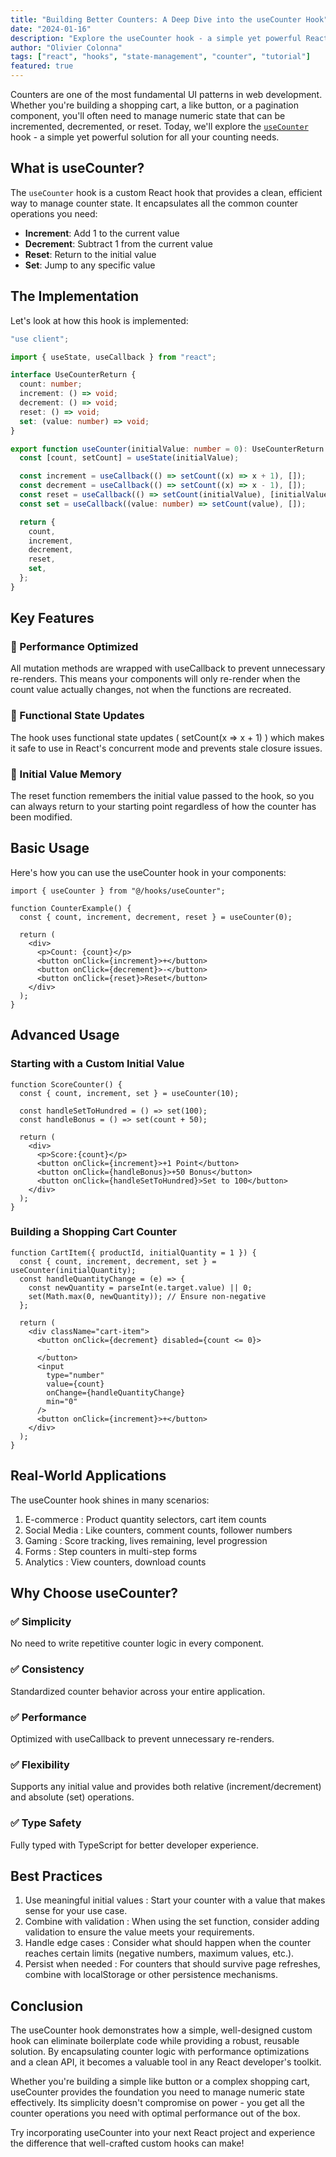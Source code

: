 ```yaml
---
title: "Building Better Counters: A Deep Dive into the useCounter Hook"
date: "2024-01-16"
description: "Explore the useCounter hook - a simple yet powerful React hook for managing counter state with increment, decrement, reset, and set operations."
author: "Olivier Colonna"
tags: ["react", "hooks", "state-management", "counter", "tutorial"]
featured: true
---
```


Counters are one of the most fundamental UI patterns in web development. Whether you're building a shopping cart, a like button, or a pagination component, you'll often need to manage numeric state that can be incremented, decremented, or reset. Today, we'll explore the [`useCounter`](/docs/use-counter) hook - a simple yet powerful solution for all your counting needs.

## What is useCounter?

The `useCounter` hook is a custom React hook that provides a clean, efficient way to manage counter state. It encapsulates all the common counter operations you need:

- **Increment**: Add 1 to the current value
- **Decrement**: Subtract 1 from the current value
- **Reset**: Return to the initial value
- **Set**: Jump to any specific value

## The Implementation

Let's look at how this hook is implemented:

```typescript
"use client";

import { useState, useCallback } from "react";

interface UseCounterReturn {
  count: number;
  increment: () => void;
  decrement: () => void;
  reset: () => void;
  set: (value: number) => void;
}

export function useCounter(initialValue: number = 0): UseCounterReturn {
  const [count, setCount] = useState(initialValue);

  const increment = useCallback(() => setCount((x) => x + 1), []);
  const decrement = useCallback(() => setCount((x) => x - 1), []);
  const reset = useCallback(() => setCount(initialValue), [initialValue]);
  const set = useCallback((value: number) => setCount(value), []);

  return {
    count,
    increment,
    decrement,
    reset,
    set,
  };
}
```

## Key Features

### 🚀 Performance Optimized

All mutation methods are wrapped with useCallback to prevent unnecessary re-renders. This means your components will only re-render when the count value actually changes, not when the functions are recreated.

### 🔄 Functional State Updates

The hook uses functional state updates ( setCount(x => x + 1) ) which makes it safe to use in React's concurrent mode and prevents stale closure issues.

### 💾 Initial Value Memory

The reset function remembers the initial value passed to the hook, so you can always return to your starting point regardless of how the counter has been modified.

## Basic Usage

Here's how you can use the useCounter hook in your components:

```tsx
import { useCounter } from "@/hooks/useCounter";

function CounterExample() {
  const { count, increment, decrement, reset } = useCounter(0);

  return (
    <div>
      <p>Count: {count}</p>
      <button onClick={increment}>+</button>
      <button onClick={decrement}>-</button>
      <button onClick={reset}>Reset</button>
    </div>
  );
}
```

## Advanced Usage

### Starting with a Custom Initial Value

```tsx
function ScoreCounter() {
  const { count, increment, set } = useCounter(10);

  const handleSetToHundred = () => set(100);
  const handleBonus = () => set(count + 50);

  return (
    <div>
      <p>Score:{count}</p>
      <button onClick={increment}>+1 Point</button>
      <button onClick={handleBonus}>+50 Bonus</button>
      <button onClick={handleSetToHundred}>Set to 100</button>
    </div>
  );
}
```

### Building a Shopping Cart Counter

```tsx
function CartItem({ productId, initialQuantity = 1 }) {
  const { count, increment, decrement, set } = useCounter(initialQuantity);
  const handleQuantityChange = (e) => {
    const newQuantity = parseInt(e.target.value) || 0;
    set(Math.max(0, newQuantity)); // Ensure non-negative
  };

  return (
    <div className="cart-item">
      <button onClick={decrement} disabled={count <= 0}>
        -
      </button>
      <input
        type="number"
        value={count}
        onChange={handleQuantityChange}
        min="0"
      />
      <button onClick={increment}>+</button>
    </div>
  );
}
```

## Real-World Applications

The useCounter hook shines in many scenarios:

1. E-commerce : Product quantity selectors, cart item counts
2. Social Media : Like counters, comment counts, follower numbers
3. Gaming : Score tracking, lives remaining, level progression
4. Forms : Step counters in multi-step forms
5. Analytics : View counters, download counts

## Why Choose useCounter?

### ✅ Simplicity

No need to write repetitive counter logic in every component.

### ✅ Consistency

Standardized counter behavior across your entire application.

### ✅ Performance

Optimized with useCallback to prevent unnecessary re-renders.

### ✅ Flexibility

Supports any initial value and provides both relative (increment/decrement) and absolute (set) operations.

### ✅ Type Safety

Fully typed with TypeScript for better developer experience.

## Best Practices

1. Use meaningful initial values : Start your counter with a value that makes sense for your use case.
2. Combine with validation : When using the set function, consider adding validation to ensure the value meets your requirements.
3. Handle edge cases : Consider what should happen when the counter reaches certain limits (negative numbers, maximum values, etc.).
4. Persist when needed : For counters that should survive page refreshes, combine with localStorage or other persistence mechanisms.

## Conclusion

The useCounter hook demonstrates how a simple, well-designed custom hook can eliminate boilerplate code while providing a robust, reusable solution. By encapsulating counter logic with performance optimizations and a clean API, it becomes a valuable tool in any React developer's toolkit.

Whether you're building a simple like button or a complex shopping cart, useCounter provides the foundation you need to manage numeric state effectively. Its simplicity doesn't compromise on power - you get all the counter operations you need with optimal performance out of the box.

Try incorporating useCounter into your next React project and experience the difference that well-crafted custom hooks can make!
